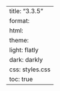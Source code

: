 ---
title: "3.3.5"
format:
    html:
        theme:
            light: flatly
            dark: darkly
        css: styles.css
        toc: true
---